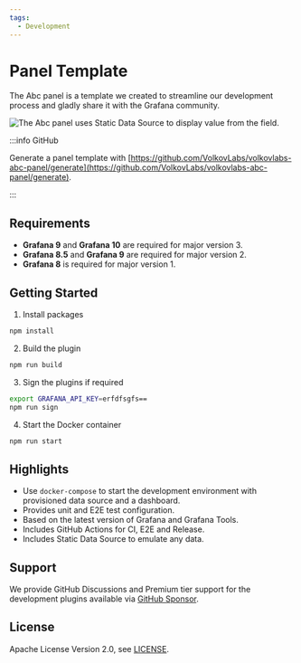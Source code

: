 ```yaml
---
tags:
  - Development
---
```



# Panel Template

The Abc panel is a template we created to streamline our development process and gladly share it with the Grafana community.

<Image
  title="The Abc panel uses Static Data Source to display value from the field."
  src="/img/plugins/templates/panel.png"
/>

:::info GitHub

Generate a panel template with [https://github.com/VolkovLabs/volkovlabs-abc-panel/generate](https://github.com/VolkovLabs/volkovlabs-abc-panel/generate).

:::

## Requirements

- **Grafana 9** and **Grafana 10** are required for major version 3.
- **Grafana 8.5** and **Grafana 9** are required for major version 2.
- **Grafana 8** is required for major version 1.

## Getting Started

1. Install packages

```bash
npm install
```

2. Build the plugin

```bash
npm run build
```

3. Sign the plugins if required

```bash
export GRAFANA_API_KEY=erfdfsgfs==
npm run sign
```

4. Start the Docker container

```bash
npm run start
```

## Highlights

- Use `docker-compose` to start the development environment with provisioned data source and a dashboard.
- Provides unit and E2E test configuration.
- Based on the latest version of Grafana and Grafana Tools.
- Includes GitHub Actions for CI, E2E and Release.
- Includes Static Data Source to emulate any data.

## Support

We provide GitHub Discussions and Premium tier support for the development plugins available via [GitHub Sponsor](https://github.com/sponsors/VolkovLabs).

## License

Apache License Version 2.0, see [LICENSE](https://github.com/volkovlabs/volkovlabs-abc-panel/blob/main/LICENSE).
